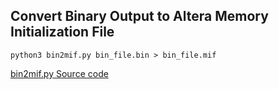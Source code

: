 == Convert Binary Output to Altera Memory Initialization File ==
<pre>
python3 bin2mif.py bin_file.bin > bin_file.mif
</pre>
[https://github.com/douggilliland/Linux-68k/blob/master/pdp8/bin2mif.py bin2mif.py Source code]

